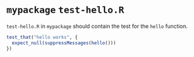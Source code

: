 # `mypackage` `test-hello.R`

`test-hello.R` in `mypackage` should contain the test for the `hello` function.

```r
test_that("hello works", {
  expect_null(suppressMessages(hello()))
})
```